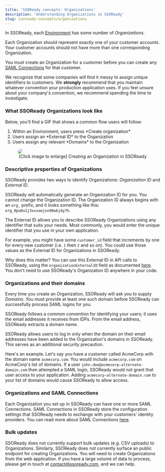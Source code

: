 ```yaml
---
title: 'SSOReady concepts: Organizations'
description: 'Understanding Organizations in SSOReady'
slug: ssoready-concepts/organizations
---
```


In SSOReady, each [Environment](environments) has some number of *Organizations*. 

Each Organization should represent exactly one of your customer accounts. Your customer accounts should not have more than one corresponding Organization. 

You must create an Organization for a customer before you can create any [SAML Connections](#organizations-and-saml-connections) for that customer. 

<Note> We recognize that some companies will find it messy to assign unique identifiers to customers. We **strongly** recommend that you maintain whatever convention your production application uses. If you feel unsure about your company's convention, we recommend spending the time to investigate.</Note>

### What SSOReady Organizations look like

Below, you'll find a GIF that shows a common flow users will follow:
<ol>
<li>Within an Environment, users press *Create organization*</li>
<li>Users assign an *External ID* to the Organization</li>
<li>Users assign any relevant *Domains* to the Organization</li>
</ol>

<figure>
<img src="/docs/assets/ssoready-concepts-assets/organizationconfig.gif" style="border-radius: 10px"/>
<figcaption style = "text-align:center"> [Click image to enlarge] Creating an Organization in SSOReady </figcaption>
</figure>

### Descriptive properties of Organizations

SSOReady provides two ways to identify Organizations: *Organization ID* and *External ID*. 

SSOReady will automatically generate an Organization ID for you. You cannot change the Organization ID. The Organization ID always begins with an `org_` prefix, and it looks something like this: `org_0pu0u1j3xxxaejsn90wbjdy7h`. 

The External ID allows you to describe SSOReady Organizations using any identifier that suits your needs. Most commonly, you would enter the unique identifier that you use in your own application. 

For example, you might have some `customer_id` field that increments by one for every new customer (i.e. `1` then `2` and so on). You could use those values as the External ID for Organizations in SSOReady.

Why does this matter? You can use this External ID in API calls to SSOReady, using the `organizationExternalID` field as documented [here](/docs/api-reference/saml/get-saml-redirect-url). You don't need to use SSOReady's Organization ID anywhere in your code.


### Organizations and their domains

Every time you create an Organization, SSOReady will ask you to supply *Domains*. You must provide at least one such domain before SSOReady can successfully process SAML logins for you. 

SSOReady follows a common convention for identifying your users; it uses the email addresses it receives from IDPs. From the email address, SSOReady extracts a domain name. 

SSOReady allows users to log in only when the domain on their email addresses have been added to the Organization's domains in SSOReady. This serves as an additional security precaution.

Here's an example. Let's say you have a customer called AcmeCorp with the domain name `acmecorp.com`. You would include `acmecorp.com` on AcmeCorp's list of domains. If a user `john.doe@acmecorp-alternate-domain.com` then attempted a SAML login, SSOReady would not grant that user access to your application. Adding `acmecorp-alternate-domain.com` to your list of domains would cause SSOReady to allow access.

### Organizations and SAML Connections

Each Organization you set up in SSOReady can have one or more SAML Connections. SAML Connections in SSOReady store the configuration settings that SSOReady needs to exchange with your customers' identity providers. You can read more about SAML Connections [here](saml-connections). 


### Bulk updates

SSOReady does not currently support bulk updates (e.g. CSV uploads) to Organizations. Similarly, SSOReady does not currently surface an public endpoint for creating Organizations. You will need to create Organizations from the web application. If you have a large volume of data to process, please get in touch at contact@ssoready.com, and we can help. 
